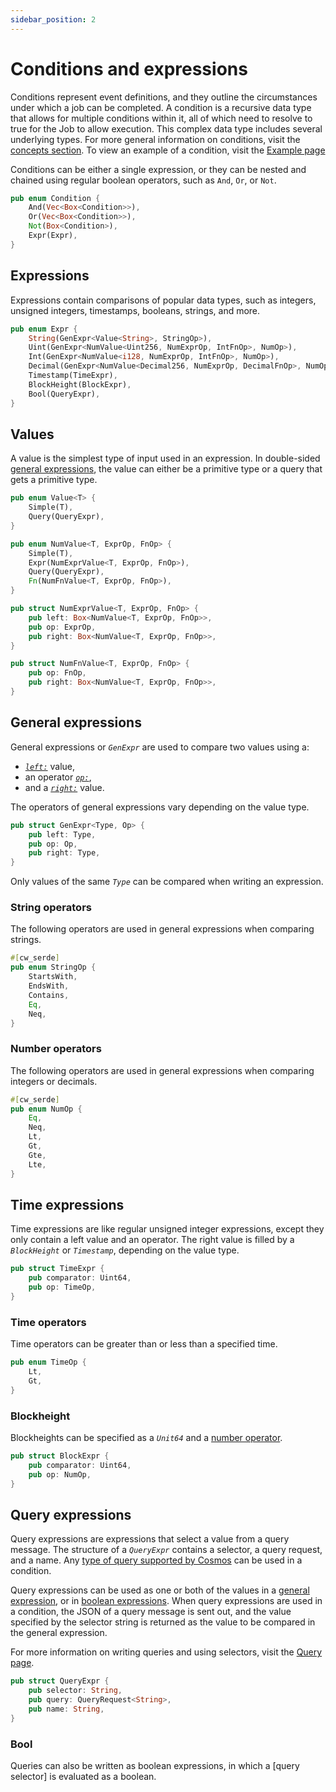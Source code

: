 ```yaml
---
sidebar_position: 2
---
```



# Conditions and expressions

Conditions represent event definitions, and they outline the circumstances under which a job can be completed. A condition is a recursive data type that allows for multiple conditions within it, all of which need to resolve to true for the Job to allow execution. This complex data type includes several underlying types. For more general information on conditions, visit the [concepts section](overview.mdx#conditions). To view an example of a condition, visit the [Example page](../guides/example.mdx)



Conditions can be either a single expression, or they can be nested and chained using regular boolean operators, such as `And`, `Or`, or `Not`. 

```rust condition.rs
pub enum Condition {
    And(Vec<Box<Condition>>),
    Or(Vec<Box<Condition>>),
    Not(Box<Condition>),
    Expr(Expr),
}
```




## Expressions

Expressions contain comparisons of popular data types, such as integers, unsigned integers, timestamps, booleans, strings, and more.

```rust condition.rs
pub enum Expr {
    String(GenExpr<Value<String>, StringOp>),
    Uint(GenExpr<NumValue<Uint256, NumExprOp, IntFnOp>, NumOp>),
    Int(GenExpr<NumValue<i128, NumExprOp, IntFnOp>, NumOp>),
    Decimal(GenExpr<NumValue<Decimal256, NumExprOp, DecimalFnOp>, NumOp>),
    Timestamp(TimeExpr),
    BlockHeight(BlockExpr),
    Bool(QueryExpr),
}
```




## Values

A value is the simplest type of input used in an expression. In double-sided [general expressions](#general-expressions), the value can either be a primitive type or a query that gets a primitive type. 

```rust condition.rs
pub enum Value<T> {
    Simple(T),
    Query(QueryExpr),
}

pub enum NumValue<T, ExprOp, FnOp> {
    Simple(T),
    Expr(NumExprValue<T, ExprOp, FnOp>),
    Query(QueryExpr),
    Fn(NumFnValue<T, ExprOp, FnOp>),
}

pub struct NumExprValue<T, ExprOp, FnOp> {
    pub left: Box<NumValue<T, ExprOp, FnOp>>,
    pub op: ExprOp,
    pub right: Box<NumValue<T, ExprOp, FnOp>>,
}

pub struct NumFnValue<T, ExprOp, FnOp> {
    pub op: FnOp,
    pub right: Box<NumValue<T, ExprOp, FnOp>>,
}
```

## General expressions



General expressions or _`GenExpr`_ are used to compare two values using a:

- [_`left:`_](focus://2) value, 
- an operator [_`op:`_](focus://3), 
- and a [_`right:`_](focus://4) value. 

The operators of general expressions vary depending on the value type. 

```rust condition.rs
pub struct GenExpr<Type, Op> {
    pub left: Type,
    pub op: Op,
    pub right: Type,
}
```


<Admonition type="tip" icon="✅" title="Comparing values">

Only values of the same _`Type`_ can be compared when writing an expression. 

</Admonition>



### String operators

The following operators are used in general expressions when comparing strings. 

```rust condition.rs
#[cw_serde]
pub enum StringOp {
    StartsWith,
    EndsWith,
    Contains,
    Eq,
    Neq,
}
```

### Number operators

The following operators are used in general expressions when comparing integers or decimals. 

```rust condition.rs
#[cw_serde]
pub enum NumOp {
    Eq,
    Neq,
    Lt,
    Gt,
    Gte,
    Lte,
}
```



## Time expressions



Time expressions are like regular unsigned integer expressions, except they only contain a left value and an operator. The right value is filled by a _`BlockHeight`_ or _`Timestamp`_, depending on the value type.

```rust condition.rs
pub struct TimeExpr {
    pub comparator: Uint64,
    pub op: TimeOp, 
}
```



### Time operators

Time operators can be greater than or less than a specified time. 

```rust condition.rs
pub enum TimeOp {
    Lt,
    Gt,
}
```



### Blockheight

Blockheights can be specified as a _`Unit64`_ and a [number operator](#number-operators). 

```rust condition.rs
pub struct BlockExpr {
    pub comparator: Uint64,
    pub op: NumOp,
}
```


## Query expressions



Query expressions are expressions that select a value from a query message. The structure of a _`QueryExpr`_ contains a selector, a query request, and a name. Any [type of query supported by Cosmos](https://docs.rs/cosmwasm-std/latest/cosmwasm_std/enum.QueryRequest.html) can be used in a condition. 

Query expressions can be used as one or both of the values in a [general expression](#general-expressions), or in [boolean expressions](#bool). When query expressions are used in a condition, the JSON of a query message is sent out, and the value specified by the selector string is returned as the value to be compared in the general expression. 

For more information on writing queries and using selectors, visit the [Query page](query.mdx).

```rust condition.rs
pub struct QueryExpr {
    pub selector: String,
    pub query: QueryRequest<String>,
    pub name: String,
}

```

### Bool

Queries can also be written as boolean expressions, in which a [query selector] is evaluated as a boolean. 


